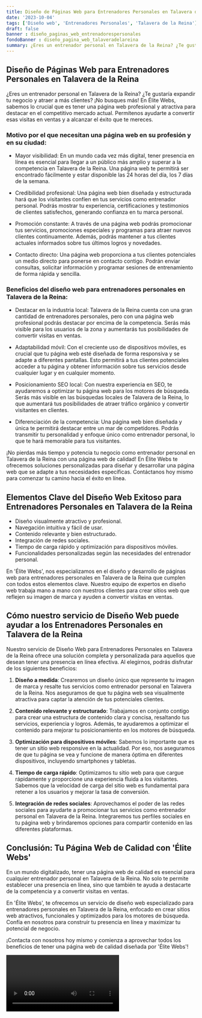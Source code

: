```yaml
---
title: Diseño de Páginas Web para Entrenadores Personales en Talavera de la Reina
date: '2023-10-04'
tags: ['Diseño web', 'Entrenadores Personales', 'Talavera de la Reina']
draft: false
banner : diseño_paginas_web_entrenadorespersonales
fondoBanner : diseño_pagina_web_talaveradelareina
summary: ¿Eres un entrenador personal en Talavera de la Reina? ¿Te gustaría expandir tu negocio y atraer a más clientes? ¡No busques más! En Élite Webs, sabemos lo crucial que es tener una página web profesional y atractiva para destacar en el competitivo mercado actual. Permítenos ayudarte a convertir esas visitas en ventas y a alcanzar el éxito que te mereces.
---
```


## Diseño de Páginas Web para Entrenadores Personales en Talavera de la Reina

¿Eres un entrenador personal en Talavera de la Reina? ¿Te gustaría expandir tu negocio y atraer a más clientes? ¡No busques más! En Élite Webs, sabemos lo crucial que es tener una página web profesional y atractiva para destacar en el competitivo mercado actual. Permítenos ayudarte a convertir esas visitas en ventas y a alcanzar el éxito que te mereces.

### Motivo por el que necesitan una página web en su profesión y en su ciudad:

- Mayor visibilidad: En un mundo cada vez más digital, tener presencia en línea es esencial para llegar a un público más amplio y superar a la competencia en Talavera de la Reina. Una página web te permitirá ser encontrado fácilmente y estar disponible las 24 horas del día, los 7 días de la semana.

- Credibilidad profesional: Una página web bien diseñada y estructurada hará que los visitantes confíen en tus servicios como entrenador personal. Podrás mostrar tu experiencia, certificaciones y testimonios de clientes satisfechos, generando confianza en tu marca personal.

- Promoción constante: A través de una página web podrás promocionar tus servicios, promociones especiales y programas para atraer nuevos clientes continuamente. Además, podrás mantener a tus clientes actuales informados sobre tus últimos logros y novedades.

- Contacto directo: Una página web proporciona a tus clientes potenciales un medio directo para ponerse en contacto contigo. Podrán enviar consultas, solicitar información y programar sesiones de entrenamiento de forma rápida y sencilla.

### Beneficios del diseño web para entrenadores personales en Talavera de la Reina:

- Destacar en la industria local: Talavera de la Reina cuenta con una gran cantidad de entrenadores personales, pero con una página web profesional podrás destacar por encima de la competencia. Serás más visible para los usuarios de la zona y aumentarás tus posibilidades de convertir visitas en ventas.

- Adaptabilidad móvil: Con el creciente uso de dispositivos móviles, es crucial que tu página web esté diseñada de forma responsiva y se adapte a diferentes pantallas. Esto permitirá a tus clientes potenciales acceder a tu página y obtener información sobre tus servicios desde cualquier lugar y en cualquier momento.

- Posicionamiento SEO local: Con nuestra experiencia en SEO, te ayudaremos a optimizar tu página web para los motores de búsqueda. Serás más visible en las búsquedas locales de Talavera de la Reina, lo que aumentará tus posibilidades de atraer tráfico orgánico y convertir visitantes en clientes.

- Diferenciación de la competencia: Una página web bien diseñada y única te permitirá destacar entre un mar de competidores. Podrás transmitir tu personalidad y enfoque único como entrenador personal, lo que te hará memorable para tus visitantes.

¡No pierdas más tiempo y potencia tu negocio como entrenador personal en Talavera de la Reina con una página web de calidad! En Élite Webs te ofrecemos soluciones personalizadas para diseñar y desarrollar una página web que se adapte a tus necesidades específicas. Contáctanos hoy mismo para comenzar tu camino hacia el éxito en línea.

<GifSeo />

<Cta />

## Elementos Clave del Diseño Web Exitoso para Entrenadores Personales en Talavera de la Reina

- Diseño visualmente atractivo y profesional.
- Navegación intuitiva y fácil de usar.
- Contenido relevante y bien estructurado.
- Integración de redes sociales.
- Tiempo de carga rápido y optimización para dispositivos móviles.
- Funcionalidades personalizadas según las necesidades del entrenador personal.

En 'Élite Webs', nos especializamos en el diseño y desarrollo de páginas web para entrenadores personales en Talavera de la Reina que cumplen con todos estos elementos clave. Nuestro equipo de expertos en diseño web trabaja mano a mano con nuestros clientes para crear sitios web que reflejen su imagen de marca y ayuden a convertir visitas en ventas.

## Cómo nuestro servicio de Diseño Web puede ayudar a los Entrenadores Personales en Talavera de la Reina

Nuestro servicio de Diseño Web para Entrenadores Personales en Talavera de la Reina ofrece una solución completa y personalizada para aquellos que desean tener una presencia en línea efectiva. Al elegirnos, podrás disfrutar de los siguientes beneficios:

1. **Diseño a medida**: Crearemos un diseño único que represente tu imagen de marca y resalte tus servicios como entrenador personal en Talavera de la Reina. Nos aseguramos de que tu página web sea visualmente atractiva para captar la atención de tus potenciales clientes.

2. **Contenido relevante y estructurado**: Trabajamos en conjunto contigo para crear una estructura de contenido clara y concisa, resaltando tus servicios, experiencia y logros. Además, te ayudaremos a optimizar el contenido para mejorar tu posicionamiento en los motores de búsqueda.

3. **Optimización para dispositivos móviles**: Sabemos lo importante que es tener un sitio web responsive en la actualidad. Por eso, nos aseguramos de que tu página se vea y funcione de manera óptima en diferentes dispositivos, incluyendo smartphones y tabletas.

4. **Tiempo de carga rápido**: Optimizamos tu sitio web para que cargue rápidamente y proporcione una experiencia fluida a los visitantes. Sabemos que la velocidad de carga del sitio web es fundamental para retener a los usuarios y mejorar la tasa de conversión.

5. **Integración de redes sociales**: Aprovechamos el poder de las redes sociales para ayudarte a promocionar tus servicios como entrenador personal en Talavera de la Reina. Integraremos tus perfiles sociales en tu página web y brindaremos opciones para compartir contenido en las diferentes plataformas.

## Conclusión: Tu Página Web de Calidad con 'Élite Webs'

En un mundo digitalizado, tener una página web de calidad es esencial para cualquier entrenador personal en Talavera de la Reina. No solo te permite establecer una presencia en línea, sino que también te ayuda a destacarte de la competencia y a convertir visitas en ventas.

En 'Élite Webs', te ofrecemos un servicio de diseño web especializado para entrenadores personales en Talavera de la Reina, enfocado en crear sitios web atractivos, funcionales y optimizados para los motores de búsqueda. Confía en nosotros para construir tu presencia en línea y maximizar tu potencial de negocio.

¡Contacta con nosotros hoy mismo y comienza a aprovechar todos los beneficios de tener una página web de calidad diseñada por 'Élite Webs'!

<Video />

<CtaBot job='Entrenadores Personales' city='Talavera de la Reina'/>

<Gmaps query='Talavera de la Reina+españa+maps' />